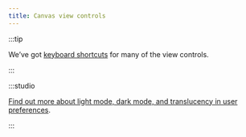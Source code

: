 ```yaml
---
title: Canvas view controls
---
```


:::tip

We’ve got [keyboard shortcuts](keyboard-shortcuts.mdx) for many of the view controls.

:::

:::studio

[Find out more about light mode, dark mode, and translucency in user preferences](user-preferences.mdx).

:::